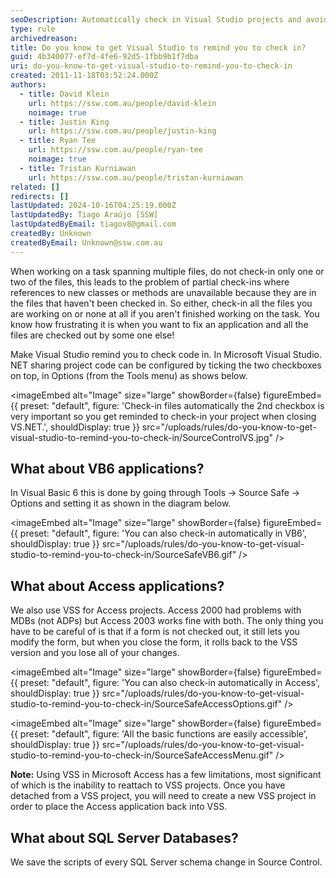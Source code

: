 ```yaml
---
seoDescription: Automatically check in Visual Studio projects and avoid partial check-ins with these simple settings.
type: rule
archivedreason:
title: Do you know to get Visual Studio to remind you to check in?
guid: 4b340077-ef7d-4fe6-92d5-1fbb9b1f7dba
uri: do-you-know-to-get-visual-studio-to-remind-you-to-check-in
created: 2011-11-18T03:52:24.000Z
authors:
  - title: David Klein
    url: https://ssw.com.au/people/david-klein
    noimage: true
  - title: Justin King
    url: https://ssw.com.au/people/justin-king
  - title: Ryan Tee
    url: https://ssw.com.au/people/ryan-tee
    noimage: true
  - title: Tristan Kurniawan
    url: https://ssw.com.au/people/tristan-kurniawan
related: []
redirects: []
lastUpdated: 2024-10-16T04:25:19.000Z
lastUpdatedBy: Tiago Araújo [SSW]
lastUpdatedByEmail: tiagov8@gmail.com
createdBy: Unknown
createdByEmail: Unknown@ssw.com.au
---
```


When working on a task spanning multiple files, do not check-in only one or two of the files, this leads to the problem of partial check-ins where references to new classes or methods are unavailable because they are in the files that haven't been checked in. So either, check-in all the files you are working on or none at all if you aren't finished working on the task.
You know how frustrating it is when you want to fix an application and all the files are checked out by some one else!

Make Visual Studio remind you to check code in. In Microsoft Visual Studio. NET sharing project code can be configured by ticking the two checkboxes on top, in Options (from the Tools menu) as shows below.


<imageEmbed
  alt="Image"
  size="large"
  showBorder={false}
  figureEmbed={{
    preset: "default",
    figure: 'Check-in files automatically the 2nd checkbox is very important so you get reminded to check-in your project when closing VS.NET.',
    shouldDisplay: true
  }}
  src="/uploads/rules/do-you-know-to-get-visual-studio-to-remind-you-to-check-in/SourceControlVS.jpg"
/>

## What about VB6 applications?

In Visual Basic 6 this is done by going through Tools -&gt; Source Safe -&gt; Options and setting it as shown in the diagram below.


<imageEmbed
  alt="Image"
  size="large"
  showBorder={false}
  figureEmbed={{
    preset: "default",
    figure: 'You can also check-in automatically in VB6',
    shouldDisplay: true
  }}
  src="/uploads/rules/do-you-know-to-get-visual-studio-to-remind-you-to-check-in/SourceSafeVB6.gif"
/>

## What about Access applications?

We also use VSS for Access projects. Access 2000 had problems with MDBs (not ADPs) but Access 2003 works fine with both. The only thing you have to be careful of is that if a form is not checked out, it still lets you modify the form, but when you close the form, it rolls back to the VSS version and you lose all of your changes.


<imageEmbed
  alt="Image"
  size="large"
  showBorder={false}
  figureEmbed={{
    preset: "default",
    figure: 'You can also check-in automatically in Access',
    shouldDisplay: true
  }}
  src="/uploads/rules/do-you-know-to-get-visual-studio-to-remind-you-to-check-in/SourceSafeAccessOptions.gif"
/>


<imageEmbed
  alt="Image"
  size="large"
  showBorder={false}
  figureEmbed={{
    preset: "default",
    figure: 'All the basic functions are easily accessible',
    shouldDisplay: true
  }}
  src="/uploads/rules/do-you-know-to-get-visual-studio-to-remind-you-to-check-in/SourceSafeAccessMenu.gif"
/>

**Note:** Using VSS in Microsoft Access has a few limitations, most significant of which is the inability to reattach to VSS projects.  Once you have detached from a VSS project, you will need to create a new VSS project in order to place the Access application back into VSS.

## What about SQL Server Databases?

We save the scripts of every SQL Server schema change in Source Control.

